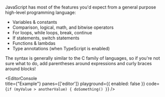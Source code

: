 
JavaScript has most of the features you'd expect from a general purpose high-level programming language:

- Variables & constants
- Comparison, logical, math, and bitwise operators
- For loops, while loops, break, continue
- If statements, switch statements
- Functions & lambdas
- Type annotations (when TypeScript is enabled)

The syntax is generally similar to the C family of languages, so if you're not sure what to do, add parentheses around expressions and curly braces around blocks!

<EditorConsole   
  title={"Example"}
  panes={['editor']}
  playground={{ enabled: false }}
  code={`if (myValue > anotherValue) {
  doSomething()
}`}
/>
